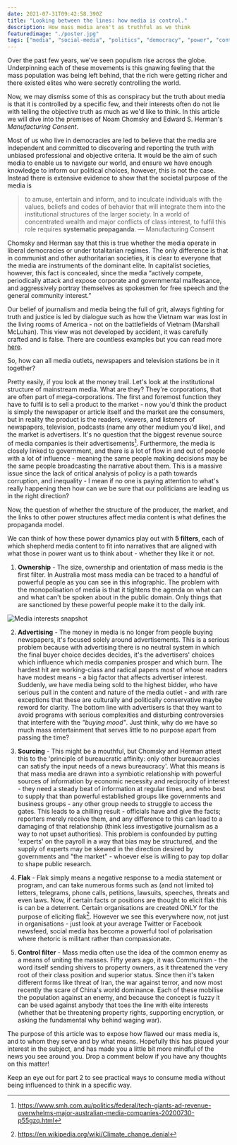 ```yaml
---
date: 2021-07-31T09:42:58.390Z
title: "Looking between the lines: how media is control."
description: How mass media aren't as truthful as we think
featuredimage: "./poster.jpg"
tags: ["media", "social-media", "politics", "democracy", "power", "control"] 
---
```


Over the past few years, we've seen populism rise across the globe. Underpinning each of these movements is this gnawing feeling that the mass population was being left behind, that the rich were getting richer and there existed elites who were secretly controlling the world. 



Now, we may dismiss some of this as conspiracy but the truth about media is that it is controlled by a specific few, and their interests often do not lie with telling the objective truth as much as we'd like to think. In this article we will dive into the premises of Noam Chomsky and Edward S. Herman's *Manufacturing Consent*.



Most of us who live in democracies are led to believe that the media are independent and committed to discovering and reporting the truth with unbiased professional and objective criteria. It would be the aim of such media to enable us to navigate our world, and ensure we have enough knowledge to inform our political choices, however, this is not the case. Instead there is extensive evidence to show that the societal purpose of the media is

> to amuse, entertain and inform, and to inculcate individuals with the values, beliefs and codes of behavior that will integrate them into the institutional structures of the larger society. In a world of concentrated wealth and major conflicts of class interest, to fulfil this role requires **systematic propaganda**.
> ― Manufacturing Consent

Chomsky and Herman say that this is true whether the media operate in liberal democracies or under totalitarian regimes. The only difference is that in communist and other authoritarian societies, it is clear to everyone that the media are instruments of the dominant elite. In capitalist societies, however, this fact is concealed, since the media “actively compete, periodically attack and expose corporate and governmental malfeasance, and aggressively portray themselves as spokesmen for free speech and the general community interest.”



Our belief of journalism and media being the full of grit, always fighting for truth and justice is led by dialogue such as how the Vietnam war was lost in the living rooms of America - not on the battlefields of Vietnam (Marshall McLuhan). This view was not developed by accident, it was carefully crafted and is false. There are countless examples but you can read more [here](https://www.globalissues.org/article/402/media-propaganda-and-vietnam#MediaandtheWar).


So, how can all media outlets, newspapers and television stations be in it together? 


Pretty easily, if you look at the money trail. Let's look at the institutional structure of mainstream media. What are they? They're corporations, that are often part of mega-corporations. The first and foremost function they have to fulfil is to sell a product to the market - now you'd think the product is simply the newspaper or article itself and the market are the consumers, but in reality the product is the readers, viewers, and listeners of newspapers, television, podcasts (name any other medium you'd like), and the market is advertisers. It's no question that the biggest revenue source of media companies is their advertisements[^1]. Furthermore, the media is closely linked to government, and there is a lot of flow in and out of people with a lot of influence - meaning the same people making decisions may be the same people broadcasting the narrative about them. This is a massive issue since the lack of critical analysis of policy is a path towards corruption, and inequality - I mean if no one is paying attention to what's really happening then how can we be sure that our politicians are leading us in the right direction?  



Now, the question of whether the structure of the producer, the market, and the links to other power structures affect media content is what defines the propaganda model. 



We can think of how these power dynamics play out with **5 filters**, each of which shepherd media content to fit into narratives that are aligned with what those in power want us to think about - whether they like it or not. 



1. **Ownership** - The size, ownership and orientation of mass media is the first filter. In Australia most mass media can be traced to a handful of powerful people as you can see in this infographic. The problem with the monopolisation of media is that it tightens the agenda on what can and what can't be spoken about in the public domain. Only things that are sanctioned by these powerful people make it to the daily ink. 

![Media interests snapshot](./MediaInterestsSnapshot.jpg)


2. **Advertising** - The money in media is no longer from people buying newspapers, it's focused solely around advertisements. This is a serious problem because with advertising there is no neutral system in which the final buyer choice decides decides, it's the advertisers' choices which influence which media companies prosper and which burn. The hardest hit are working-class and radical papers most of whose readers have modest means - a big factor that affects advertiser interest. Suddenly, we have media being sold to the highest bidder, who have serious pull in the content and nature of the media outlet - and with rare exceptions that these are culturally and politically conservative maybe reword for clarity. The bottom line with advertisers is that they want to avoid programs with serious complexities and disturbing controversies that interfere with the *"buying mood"*. Just think, why do we have so much mass entertainment that serves little to no purpose apart from passing the time?



3. **Sourcing** - This might be a mouthful, but Chomsky and Herman attest this to the 'principle of bureaucratic affinity: only other bureaucracies can satisfy the input needs of a news bureaucracy'. What this means is that mass media are drawn into a symbiotic relationship with powerful sources of information by economic necessity and reciprocity of interest - they need a steady beat of information at regular times, and who best to supply that than powerful established groups like governments and business groups - any other group needs to struggle to access the gates. This leads to a chilling result - officials have and give the facts; reporters merely receive them, and any difference to this can lead to a damaging of that relationship (think less investigative journalism as a way to not upset authorities). This problem is confounded by putting 'experts' on the payroll in a way that bias may be structured, and the supply of experts may be skewed in the direction desired by governments and "the market" - whoever else is willing to pay top dollar to shape public research. 


4. **Flak** - Flak simply means a negative response to a media statement or program, and can take numerous forms such as (and not limited to) letters, telegrams, phone calls, petitions, lawsuits, speeches, threats and even laws. Now, if certain facts or positions are thought to elicit flak this is can be a deterrent. Certain organisations are created ONLY for the purpose of eliciting flak[^2]. However we see this everywhere now, not just in organisations - just look at your average Twitter or Facebook newsfeed, social media has become a powerful tool of polarisation where rhetoric is militant rather than compassionate. 



5. **Control filter** - Mass media often use the idea of the common enemy as a means of uniting the masses. Fifty years ago, it was Communism - the word itself sending shivers to property owners, as it threatened the very root of their class position and superior status. Since then it's taken different forms like threat of Iran, the war against terror, and now most recently the scare of China's world dominance. Each of these mobilise the population against an enemy, and because the concept is fuzzy it can be used against anybody that toes the line with elite interests (whether that be threatening property rights, supporting encryption, or asking the fundamental why behind waging war). 



The purpose of this article was to expose how flawed our mass media is, and to whom they serve and by what means. Hopefully this has piqued your interest in the subject, and has made you a little bit more mindful of the news you see around you. Drop a comment below if you have any thoughts on this matter!



Keep an eye out for part 2 to see practical ways to consume media without being influenced to think in a specific way. 

[^1]: https://www.smh.com.au/politics/federal/tech-giants-ad-revenue-overwhelms-major-australian-media-companies-20200730-p55gzq.html
[^2]: https://en.wikipedia.org/wiki/Climate_change_denial